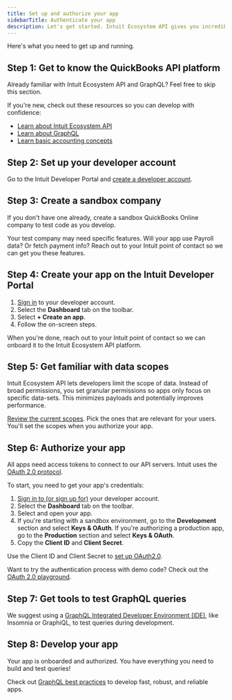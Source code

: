 ```yaml
---
title: Set up and authorize your app
sidebarTitle: Authenticate your app
description: Let's get started. Intuit Ecosystem API gives you incredible flexibility to build creative solutions around key business problems. You can create client or server apps from the ground up, or start with common use cases. 
---
```

Here's what you need to get up and running.

## Step 1: Get to know the QuickBooks API platform
Already familiar with Intuit Ecosystem API and GraphQL? Feel free to skip this section. 

If you're new, check out these resources so you can develop with confidence:

* [Learn about Intuit Ecosystem API](../../faq/graphql-vs-rest/)
* [Learn about GraphQL](../../graphql-concepts/)
* [Learn basic accounting concepts](https://developer.intuit.com/app/developer/qbo/docs/concepts)

## Step 2: Set up your developer account 

Go to the Intuit Developer Portal and [create a developer account](https://developer.intuit.com/app/developer/myapps). 

## Step 3: Create a sandbox  company

If you don't have one already, create a sandbox QuickBooks Online company to test code as you develop. 
 
Your test company may need specific features. Will your app use Payroll data? Or fetch payment info? Reach out to your Intuit point of contact so we can get you these features.

## Step 4: Create your app on the Intuit Developer Portal

1. [Sign in](https://developer.intuit.com/) to your developer account.
2. Select the **Dashboard** tab on the toolbar. 
3. Select **+ Create an app**. 
4. Follow the on-screen steps. 

When you're done, reach out to your Intuit point of contact so we can onboard it to the Intuit Ecosystem API platform.

## Step 5: Get familiar with data scopes

Intuit Ecosystem API lets developers limit the scope of data. Instead of broad permissions, you set granular permissions so apps only focus on specific data-sets. This minimizes payloads and potentially improves performance. 
 
[Review the current scopes](https://intuitdeveloper.github.io/intuit-api-docs/docs/getting-started/scopes/). Pick the ones that are relevant for your users. You'll set the scopes when you authorize your app.

## Step 6: Authorize your app
All apps need access tokens to connect to our API servers. Intuit uses the [OAuth 2.0 protocol](https://developer.intuit.com/app/developer/qbo/docs/develop/authentication-and-authorization/oauth-2.0). 

To start, you need to get your app's credentials: 
1. [Sign in to (or sign up for)](https://developer.intuit.com/) your developer account.
2. Select the **Dashboard** tab on the toolbar.
3. Select and open your app. 
4. If you're starting with a sandbox environment, go to the **Development** section and select **Keys & OAuth**. If you're authorizing a production app, go to the **Production** section and select **Keys & OAuth**.
5. Copy the **Client ID** and **Client Secret**. 

Use the Client ID and Client Secret to [set up OAuth2.0](https://developer.intuit.com/app/developer/qbo/docs/develop/authentication-and-authorization/oauth-2.0). 

<Tip>
Want to try the authentication process with demo code? Check out the <a href="https://developer.intuit.com/app/developer/qbo/docs/develop/authentication-and-authorization/oauth-2.0-playground">OAuth 2.0 playground</a>.
</Tip>

## Step 7: Get tools to test GraphQL queries

We suggest using a [GraphQL Integrated Developer Environment (IDE)](https://intuitdeveloper.github.io/intuit-api-docs/docs/getting-started/graphql-ide/), like Insomnia or GraphiQL, to test queries during development.

## Step 8: Develop your app

Your app is onboarded and authorized. You have everything you need to build and test queries!

Check out [GraphQL best practices](../../faq/best-practices/) to develop fast, robust, and reliable apps.